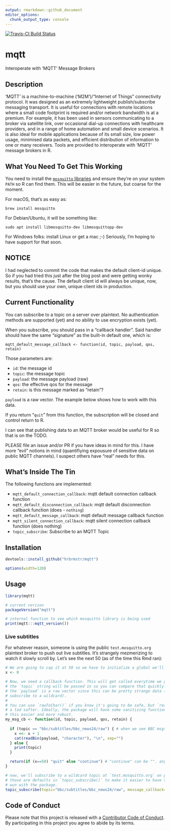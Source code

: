 ```yaml
---
output: rmarkdown::github_document
editor_options: 
  chunk_output_type: console
---
```

[![Travis-CI Build Status](https://travis-ci.org/hrbrmstr/mqtt.svg?branch=master)](https://travis-ci.org/hrbrmstr/mqtt)

# mqtt

Interoperate with 'MQTT' Message Brokers

## Description

'MQTT' is a machine-to-machine ('M2M')/"Internet of Things" connectivity protocol. It was designed as an extremely lightweight publish/subscribe messaging transport. It is useful for connections with remote locations where a small code footprint is required and/or network bandwidth is at a premium. For example, it has been used in sensors communicating to a broker via satellite link, over occasional dial-up connections with healthcare providers, and in a range of home automation and small device scenarios. It is also ideal for mobile applications because of its small size, low power usage, minimised data packets, and efficient distribution of information to one or many receivers. Tools are provided to interoperate with 'MQTT' message brokers in R.

## What You Need To Get This Working

You need to install the [`mosquitto` libraries](https://mosquitto.org/download/) and ensure they're on your system `PATH` so R can find them. This will be easier in the future, but coarse for the moment.

For macOS, that's as easy as:

    brew install mosquitto
    
For Debian/Ubuntu, it will be something like:

    sudo apt install libmosquitto-dev libmosquittopp-dev

For Windows folks: install Linux or get a mac ;-) Seriously, I'm hoping to have support for that soon.

## NOTICE

I had neglected to commit the code that makes the default client-id unique. So if you had tried this just after the blog post and were getting wonky results, that's the cause. The default client id will always be unique, now, but you should use your own, unique client ids in production.

## Current Functionality

You can subscribe to a topic on a server over plaintext. No authentication methods are supported (yet) and no ability to use encryption exists (yet).

When you subscribe, you should pass in a "callback handler". Said handler should have the same "signature" as the built-in default one, which is:

    mqtt_default_message_callback <- function(id, topic, payload, qos, retain)
    
Those parameters are:

- `id`: the message id
- `topic`: the message topic
- `payload`: the message payload (raw)
- `qos`: the effective qos for the message
- `retain`: is this message marked as "retain"?

`payload` is a raw vector. The example below shows how to work with this data.

If you return "`quit`" from this function, the subscription will be closed and control return to R.

I can see that publishing data to an MQTT broker would be useful for R so that is on the TODO. 

PLEASE file an issue and/or PR if you have ideas in mind for this. I have more "evil" notions in mind (quantifiying expousure of sensitive data on public MQTT channels). I suspect others have "real" needs for this.

## What's Inside The Tin

The following functions are implemented:

- `mqtt_default_connection_callback`:	mqtt default connection callback function
- `mqtt_default_disconnection_callback`:	mqtt default disconnection callback function (does - `nothing`)
- `mqtt_default_message_callback`:	mqtt default message callback function
- `mqtt_silent_connection_callback`:	mqtt silent connection callback function (does nothing)
- `topic_subscribe`:	Subscribe to an MQTT Topic

## Installation

```r
devtools::install_github("hrbrmstr/mqtt")
```

```r
options(width=120)
```

## Usage

```r
library(mqtt)

# current verison
packageVersion("mqtt")

# internal function to see which mosquitto library is being used
print(mqtt:::mqtt_version())
```

### Live subtitles

For whatever reason, someone is using the public `test.mosquitto.org` plaintext broker to push out live subtitles. It's strangely mezmerizing to watch it slowly scroll by. Let's see the next 50 (as of the time this Rmd ran):

```r
# We are going to cap it at 50 so we have to initialize a global we'll update
x <- 0

# Now, we need a callback function. This will get called everytime we get a message.
# the `topic` string will be passed in so you can compare that quickly.
# the `payload` is a raw vector since this can be pretty strange data (esp if you 
# subscribe to a wildcard).
# 
# You can use `rawToChar()` if you know it's going to be safe, but `readBin()` is
# a tad safter. Ideally, the package will have some sanitizing functions to make
# this easier and more robust.
my_msg_cb <- function(id, topic, payload, qos, retain) {
  
  if (topic == "bbc/subtitles/bbc_news24/raw") { # when we see BBC msgs, we'll cat them
    x <<- x + 1
    cat(readBin(payload, "character"), "\n", sep="")
  } else {
    print(topic)
  }

  return(if (x==50) "quit" else "continue") # "continue" can be "". anything but "quit"
}

# now, we'll subscribe to a wildcard topic at `test.mosquitto.org` on port 1883. 
# those are defaults in `topic_subscribe()` to make it easier to have some quick
# wun with the package.
topic_subscribe(topic="bbc/subtitles/bbc_news24/raw", message_callback=my_msg_cb)
```

## Code of Conduct

Please note that this project is released with a [Contributor Code of Conduct](CONDUCT.md). By participating in this project you agree to abide by its terms.